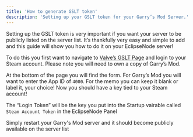 ```yaml
---
title: 'How to generate GSLT token'
description: 'Setting up your GSLT token for your Garry’s Mod Server.'
---
```


Setting up the GSLT token is very important if you want your server to be publicly listed on the server list. It’s thankfully very easy and simple to add and this guide will show you how to do it on your EclipseNode server!

To do this you first want to navigate to [Valve’s GSLT Page](https://steamcommunity.com/dev/managegameservers) and login to your Steam account. Please note you will need to own a copy of Garry’s Mod.


At the bottom of the page you will find the form.
For Garry’s Mod you will want to enter the App ID of `4000`. For the memo you can keep it blank or label it, your choice!
Now you should have a key tied to your Steam account!

The “Login Token” will be the key you put into the Startup vairable called `Steam Account Token` in the EclipseNode Panel

Simply restart your Garry's Mod server and it should become publicly available on the server list




